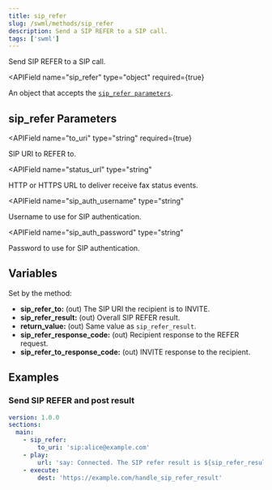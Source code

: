 ```yaml
---
title: sip_refer
slug: /swml/methods/sip_refer
description: Send a SIP REFER to a SIP call.
tags: ['swml']
---
```



Send SIP REFER to a SIP call.

<APIField
  name="sip_refer"
  type="object"
  required={true}
>
  An object that accepts the [`sip_refer parameters`](#sip_refer-parameters).
</APIField>

## **sip_refer Parameters**

<APIField
  name="to_uri"
  type="string"
  required={true}
>
  SIP URI to REFER to.
</APIField>

<APIField
  name="status_url"
  type="string"
>
  HTTP or HTTPS URL to deliver receive fax status events.
</APIField>

<APIField
  name="sip_auth_username"
  type="string"
>
  Username to use for SIP authentication.
</APIField>

<APIField
  name="sip_auth_password"
  type="string"
>
  Password to use for SIP authentication.
</APIField>

## **Variables**

Set by the method:

- **sip_refer_to:** (out) The SIP URI the recipient is to INVITE.
- **sip_refer_result:** (out) Overall SIP REFER result.
- **return_value:** (out) Same value as `sip_refer_result`.
- **sip_refer_response_code:** (out) Recipient response to the REFER request.
- **sip_refer_to_response_code:** (out) INVITE response to the recipient.

## **Examples**

### Send SIP REFER and post result

```yaml andJson
version: 1.0.0
sections:
  main:
    - sip_refer:
        to_uri: 'sip:alice@example.com'
    - play:
        url: 'say: Connected. The SIP refer result is ${sip_refer_result}'
    - execute:
        dest: 'https://example.com/handle_sip_refer_result'
```
